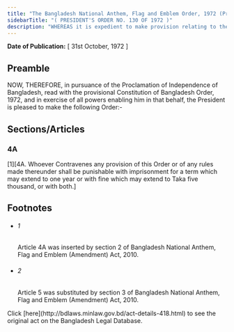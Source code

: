 ```yaml
---
title: "The Bangladesh National Anthem, Flag and Emblem Order, 1972 (President's Order)"
sidebarTitle: "( PRESIDENT'S ORDER NO. 130 OF 1972 )"
description: "WHEREAS it is expedient to make provision relating to the National Anthem, National Flag and National Emblem and for matters ancillary thereto;"
---
```


**Date of Publication:** [ 31st October, 1972 ]

## Preamble

NOW, THEREFORE, in pursuance of the Proclamation of Independence of Bangladesh, read with the provisional Constitution of Bangladesh Order, 1972, and in exercise of all powers enabling him in that behalf, the President is pleased to make the following Order:-

## Sections/Articles

### 4A

[1][4A. Whoever Contravenes any provision of this Order or of any rules made thereunder shall be punishable with imprisonment for a term which may extend to one year or with fine which may extend to Taka five thousand, or with both.]

## Footnotes

- ###### 1

  Article 4A was inserted by section 2 of Bangladesh National Anthem, Flag and Emblem (Amendment) Act, 2010.

- ###### 2

  Article 5 was substituted by section 3 of Bangladesh National Anthem, Flag and Emblem (Amendment) Act, 2010.

<Note>
  Click [here](http://bdlaws.minlaw.gov.bd/act-details-418.html) to see the original act on the Bangladesh Legal Database.
</Note>

